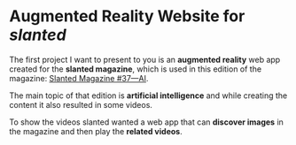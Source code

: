 # Augmented Reality Website for *slanted*

The first project I want to present to you is an **augmented reality** web app created for the
**slanted magazine**, which is used in this edition of the magazine:
[Slanted Magazine #37—AI](https://www.slanted.de/product/slanted-magazine-37-ai/).

The main topic of that edition is **artificial intelligence** and while creating the content it also
resulted in some videos.

To show the videos slanted wanted a web app that can **discover images** in the magazine and then play
the **related videos**.
